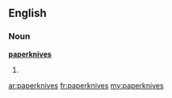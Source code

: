 ==English==

===Noun===
'''[[paper]][[knife|knives]]'''

# {{plural of|[[paperknife]]}}

[[ar:paperknives]]
[[fr:paperknives]]
[[my:paperknives]]